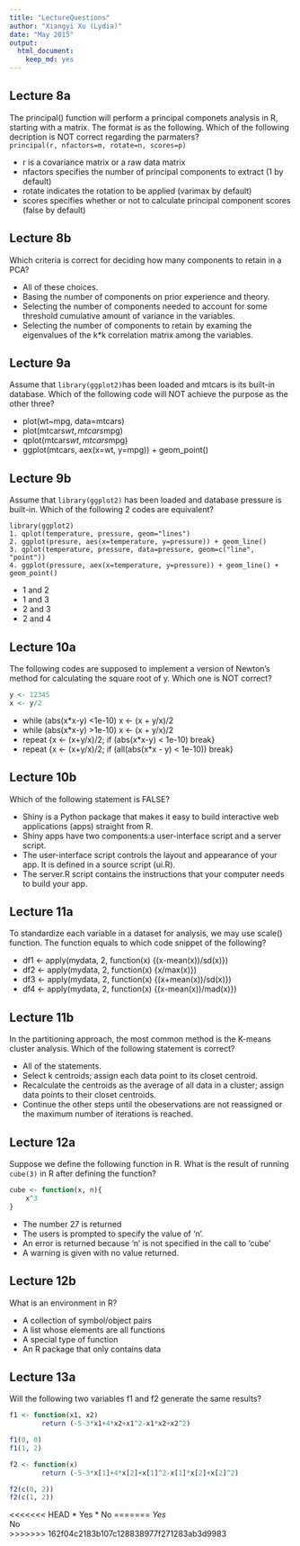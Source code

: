 ```yaml
---
title: "LectureQuestions"
author: "Xiangyi Xu (Lydia)"
date: "May 2015"
output:
  html_document:
    keep_md: yes
---
```



## Lecture 8a

The principal() function will perform a principal componets analysis in R, starting with a matrix. The format is as the following. Which of the following decription is NOT correct regarding the parmaters?                
`principal(r, nfactors=m, rotate=n, scores=p)`                     

* r is a covariance matrix or a raw data matrix 
* nfactors specifies the number of principal components to extract (1 by default)
* rotate indicates the rotation to be applied (varimax by default)
* scores specifies whether or not to calculate principal component scores 
(false by default)

## Lecture 8b

Which criteria is correct for deciding how many components to retain in a PCA? 

* All of these choices.
* Basing the number of components on prior experience and theory. 
* Selecting the number of components needed to account for some threshold cumulative amount of variance in the variables.
* Selecting the number of components to retain by examing the eigenvalues of 
the k*k correlation matrix among the variables.

## Lecture 9a

Assume that `library(ggplot2)`has been loaded and mtcars is its built-in 
database. Which of the following code will NOT achieve the purpose as the other three?  

* plot(wt~mpg, data=mtcars) 
* plot(mtcars$wt, mtcars$mpg)
* qplot(mtcars$wt, mtcars$mpg)
* ggplot(mtcars, aex(x=wt, y=mpg)) + geom_point()

## Lecture 9b

Assume that `library(ggplot2)` has been loaded and database pressure is built-in. Which of the following 2 codes are equivalent?

```
library(ggplot2)
1. qplot(temperature, pressure, geom="lines")
2. ggplot(presure, aes(x=temperature, y=pressure)) + geom_line()
3. qplot(temperature, pressure, data=pressure, geom=c("line", "point"))
4. ggplot(pressure, aex(x=temperature, y=pressure)) + geom_line() + geom_point()
```

* 1 and 2
* 1 and 3
* 2 and 3
* 2 and 4

## Lecture 10a

The following codes are supposed to implement a version of Newton's method for calculating the square root of y. Which one is NOT correct? 
```r
y <- 12345
x <- y/2
```

* while (abs(x*x-y) <1e-10) x <- (x + y/x)/2
* while (abs(x*x-y) >1e-10) x <- (x + y/x)/2
* repeat {x <- (x+y/x)/2; if (abs(x*x-y) < 1e-10) break}
* repeat {x <- (x+y/x)/2; if (all(abs(x*x - y) < 1e-10)) break}

## Lecture 10b

Which of the following statement is FALSE?

* Shiny is a Python package that makes it easy to build interactive web 
applications (apps) straight from R.
* Shiny apps have two components:a user-interface script and a server script.
* The user-interface script controls the layout and appearance of your app. 
It is defined in a source script (ui.R).
* The server.R script contains the instructions that your computer needs to 
build your app. 

## Lecture 11a

To standardize each variable in a dataset for analysis, we may use scale() function. The function equals to which code snippet of the following?

* df1 <- apply(mydata, 2, function(x) {(x-mean(x))/sd(x)})
* df2 <- apply(mydata, 2, function(x) {x/max(x)})
* df3 <- apply(mydata, 2, function(x) {(x+mean(x))/sd(x)})
* df4 <- apply(mydata, 2, function(x) {(x-mean(x))/mad(x)})

## Lecture 11b

In the partitioning approach, the most common method is the K-means cluster analysis. Which of the following statement is correct?

* All of the statements. 
* Select k centroids; assign each data point to its closet centroid.
* Recalculate the centroids as the average of all data in a cluster; 
assign data points to their closet centroids.
* Continue the other steps until the obeservations are not reassigned or the maximum number of iterations is reached.

## Lecture 12a

Suppose we define the following function in R. What is the result of 
running `cube(3)` in R after defining the function?
```r
cube <- function(x, n){
    x^3
}
```

* The number 27 is returned
* The users is prompted to specify the value of 'n'. 
* An error is returned because 'n' is not specified in the call to 'cube' 
* A warning is given with no value returned. 

## Lecture 12b

What is an environment in R?

* A collection of symbol/object pairs 
* A list whose elements are all functions 
* A special type of function 
* An R package that only contains data 

## Lecture 13a

Will the following two variables f1 and f2 generate the same results?
```r
f1 <- function(x1, x2) 
        return (-5-3*x1+4*x2+x1^2-x1*x2+x2^2)

f1(0, 0)
f1(1, 2)

f2 <- function(x)
        return (-5-3*x[1]+4*x[2]+x[1]^2-x[1]*x[2]+x[2]^2)

f2(c(0, 2))
f2(c(1, 2))
```

<<<<<<< HEAD
* Yes
* No
=======
*Yes   
*No   
>>>>>>> 162f04c2183b107c128838977f271283ab3d9983
